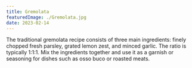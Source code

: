 ```yaml
---
title: Gremolata
featuredImage: ./Gremolata.jpg
date: 2023-02-14
---
```


The traditional gremolata recipe consists of three main ingredients: finely chopped fresh parsley, grated lemon zest, and minced garlic. The ratio is typically 1:1:1. Mix the ingredients together and use it as a garnish or seasoning for dishes such as osso buco or roasted meats.
